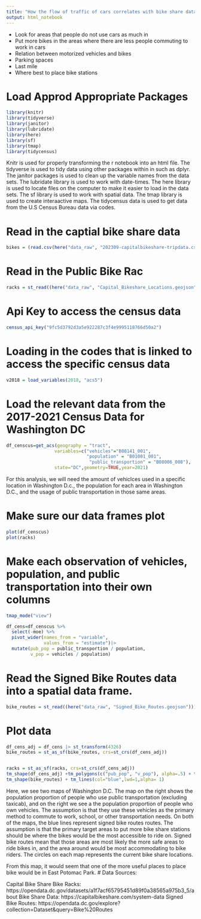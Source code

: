 ```yaml
---
title: "How the flow of traffic of cars correlates with bike share data"
output: html_notebook
---
```


- Look for areas that people do not use cars as much in 
- Put more bikes in the areas where there are less people commuting to work in cars
- Relation between motorized vehicles and bikes
- Parking spaces
- Last mile
- Where best to place bike stations 


# Load Approd Appropriate Packages

```r
library(knitr)
library(tidyverse)
library(janitor)
library(lubridate)
library(here) 
library(sf) 
library(tmap)
library(tidycensus)
```
Knitr is used for properly transforming the r notebook into an html file.
The tidyverse is used to tidy data using other packages within in such as dplyr.
The janitor packages is used to clean up the variable names from the data sets.
The lubridate library is used to work with date-times.
The here library is used to locate files on the computer to make it easier to load in the data sets.
The sf library is used to work with spatial data.
The tmap library is used to create interaactive maps.
The tidycensus data is used to get data from the U.S Census Bureau data via codes. 

# Read in the captial bike share data

```r
bikes = (read.csv(here("data_raw", "202309-capitalbikeshare-tripdata.csv"))) |> clean_names()
```

# Read in the Public Bike Rac

```r
racks = st_read((here("data_raw", "Capital_Bikeshare_Locations.geojson"))) |> clean_names() 
```
 
# Api Key to access the census data
```r
census_api_key("9fc5d3792d3a5e922287c3f4e9995118766d50a2")

```
# Loading in the codes that is linked to access the specific census data 
```r
v2018 = load_variables(2018, "acs5")
```

# Load the relevant data from the 2017-2021 Census Data for Washington DC

```r
df_censcus=get_acs(geography = "tract",
                  variables=c("vehicles"="B08141_001",
                              "population" = "B01001_001",
                               "public_transportion" = "B08006_008"),
                  state="DC",geometry=TRUE,year=2021) 
```
For this analysis, we will need the amount of vehiclces used in a specific location in Washington D.c., the population for each area in Washington D.C., and the usage of public transportation in those same areas. 

# Make sure our data frames plot

```r
plot(df_censcus)
plot(racks)
```

# Make each observation of vehicles, population, and public transportation into their own columns

```r

tmap_mode("view")

df_cens=df_censcus %>% 
  select(-moe) %>% 
  pivot_wider(names_from = "variable", 
              values_from = "estimate")|> 
  mutate(pub_pop = public_transportion / population,
         v_pop = vehicles / population)

```
# Read the Signed Bike Routes data into a spatial data frame. 

```r
bike_routes = st_read((here("data_raw", "Signed_Bike_Routes.geojson"))) |> clean_names() 
```


# Plot data
```r
df_cens_adj = df_cens |> st_transform(4326)
bike_routes = st_as_sf(bike_routes, crs=st_crs(df_cens_adj))


racks = st_as_sf(racks, crs=st_crs(df_cens_adj))
tm_shape(df_cens_adj) +tm_polygons(c("pub_pop", "v_pop"), alpha=.5) + tm_shape(racks) +tm_dots() +   
tm_shape(bike_routes) + tm_lines(col="blue",lwd=1,alpha= 1) 
```

Here, we see two maps of Washington D.C. The map on the right shows the population proportion of people who use public transportation (excluding taxicab), and on the right we see a the population proportion of people who own vehicles. The assumption is that they use these vehicles as the primary method to commute to work, school, or other transportation needs. On both of the maps, the blue lines represent signed bike routes routes. The assumption is that the primary target areas to put more bike share stations should be where the bikes would be the most accessible to ride on. Signed bike routes mean that those areas are most likely the more safe areas to ride bikes in, and the area around would be most accommodating to bike riders. The circles on each map represents the current bike share locations. 

From this map, it would seem that one of the more useful places to place bike would be in East Potomac Park. 
# Data Sources:

Capital Bike Share Bike Racks: https://opendata.dc.gov/datasets/a1f7acf65795451d89f0a38565a975b3_5/about
Bike Share Data: https://capitalbikeshare.com/system-data
Signed Bike Routes: https://opendata.dc.gov/explore?collection=Dataset&query=Bike%20Routes




